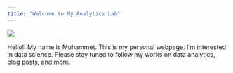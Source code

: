 ```yaml
---
title: "Welcome to My Analytics Lab"
---
```

![](assets/images/space.jpeg){fig-align="center"} 


Hello!! My name is Muhammet. This is my personal webpage. I'm interested in data science. Please stay tuned to follow my works on data analytics, blog posts, and more.

